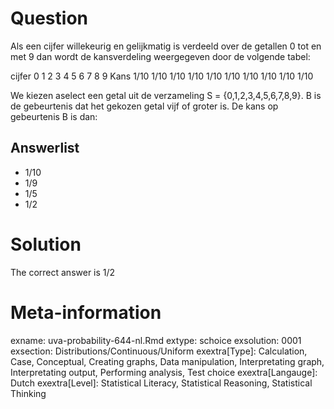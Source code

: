 Question
========

Als een cijfer willekeurig en gelijkmatig is verdeeld over de getallen 0 tot en met 9 dan wordt de kansverdeling weergegeven door de volgende tabel:

cijfer 0 1 2 3 4 5 6 7 8 9
Kans 1/10 1/10 1/10 1/10 1/10 1/10 1/10 1/10 1/10 1/10

We kiezen aselect een getal uit de verzameling S = {0,1,2,3,4,5,6,7,8,9}. B is de gebeurtenis dat het gekozen getal vijf of groter is. De kans op gebeurtenis B is dan:

Answerlist
----------
* 1\/10
* 1\/9
* 1\/5
* 1\/2

Solution
========

The correct answer is  1\/2

Meta-information
================
exname: uva-probability-644-nl.Rmd
extype: schoice
exsolution: 0001
exsection: Distributions/Continuous/Uniform
exextra[Type]: Calculation, Case, Conceptual, Creating graphs, Data manipulation, Interpretating graph, Interpretating output, Performing analysis, Test choice
exextra[Langauge]: Dutch
exextra[Level]: Statistical Literacy, Statistical Reasoning, Statistical Thinking
